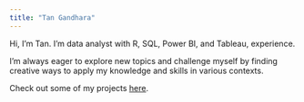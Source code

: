 ```yaml
---
title: "Tan Gandhara"
---
```


Hi, I'm Tan. I'm data analyst with R, SQL, Power BI, and Tableau, experience.

I'm always eager to explore new topics and challenge myself by finding creative ways to apply my knowledge and skills in various contexts.

Check out some of my projects <a href='/projects.qmd'>here</a>.

